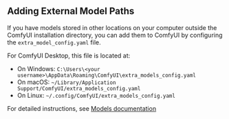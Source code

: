 ## Adding External Model Paths

If you have models stored in other locations on your computer outside the ComfyUI installation directory, you can add them to ComfyUI by configuring the `extra_model_config.yaml` file.

For ComfyUI Desktop, this file is located at:
- On Windows: `C:\Users\<your username>\AppData\Roaming\ComfyUI\extra_models_config.yaml`
- On macOS: `~/Library/Application Support/ComfyUI/extra_models_config.yaml`
- On Linux: `~/.config/ComfyUI/extra_models_config.yaml`

For detailed instructions, see [Models documentation](/development/core-concepts/models#adding-external-model-paths)
